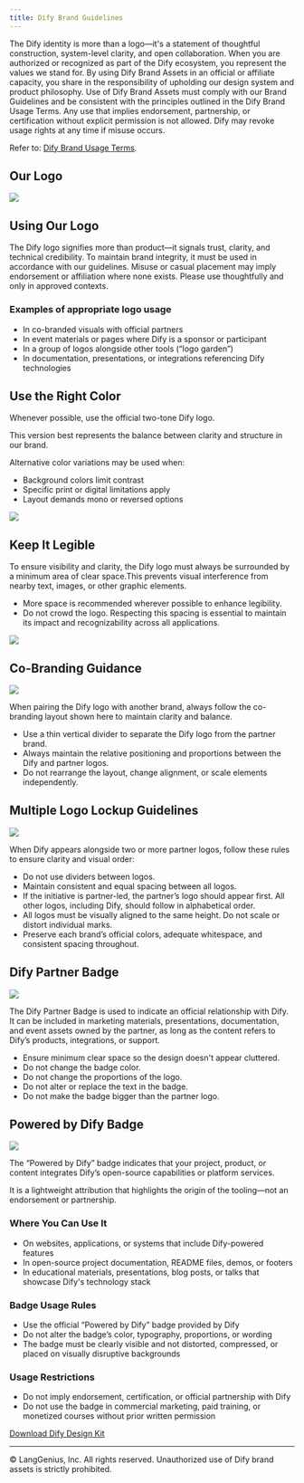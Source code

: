 ```yaml
---
title: Dify Brand Guidelines
---
```


The Dify identity is more than a logo—it's a statement of thoughtful construction, system-level clarity, and open collaboration.
When you are authorized or recognized as part of the Dify ecosystem, you represent the values we stand for.
By using Dify Brand Assets in an official or affiliate capacity, you share in the responsibility of upholding our design system and product philosophy.
Use of Dify Brand Assets must comply with our Brand Guidelines and be consistent with the principles outlined in the Dify Brand Usage Terms.
Any use that implies endorsement, partnership, or certification without explicit permission is not allowed.
Dify may revoke usage rights at any time if misuse occurs.

Refer to: [Dify Brand Usage Terms](/en/resources/about-dify/dify-brand-usage-terms).

## Our Logo

![](https://assets-docs.dify.ai/2025/05/8fdc43456b4eaa80a97144f572734d15.png)

## Using Our Logo

The Dify logo signifies more than product—it signals trust, clarity, and technical credibility.
To maintain brand integrity, it must be used in accordance with our guidelines.
Misuse or casual placement may imply endorsement or affiliation where none exists.
Please use thoughtfully and only in approved contexts.

### Examples of appropriate logo usage

- In co-branded visuals with official partners
- In event materials or pages where Dify is a sponsor or participant
- In a group of logos alongside other tools (“logo garden”)
- In documentation, presentations, or integrations referencing Dify technologies

## Use the Right Color

Whenever possible, use the official two-tone Dify logo.

This version best represents the balance between clarity and structure in our brand.

Alternative color variations may be used when:

- Background colors limit contrast
- Specific print or digital limitations apply
- Layout demands mono or reversed options

![](https://assets-docs.dify.ai/2025/05/099d7f811983533566c3269dd7e3ccd2.png)

## Keep It Legible

To ensure visibility and clarity, the Dify logo must always be surrounded by a minimum area of clear space.This prevents visual interference from nearby text, images, or other graphic elements.
- More space is recommended wherever possible to enhance legibility.
- Do not crowd the logo. Respecting this spacing is essential to maintain its impact and recognizability across all applications.

![](https://assets-docs.dify.ai/2025/05/e001f6009c7a64c97f7174c7efc7c061.png)

## Co-Branding Guidance

![](https://assets-docs.dify.ai/2025/05/b6e3cea8e95d4327df5e45feed920d47.png)

When pairing the Dify logo with another brand, always follow the co-branding layout shown here to maintain clarity and balance.
- Use a thin vertical divider to separate the Dify logo from the partner brand.
- Always maintain the relative positioning and proportions between the Dify and partner logos.
- Do not rearrange the layout, change alignment, or scale elements independently.

## Multiple Logo Lockup Guidelines

![](https://assets-docs.dify.ai/2025/05/c31214ce0e2468466bc8874323747911.png)

When Dify appears alongside two or more partner logos, follow these rules to ensure clarity and visual order:

- Do not use dividers between logos.
- Maintain consistent and equal spacing between all logos.
- If the initiative is partner-led, the partner’s logo should appear first. All other logos, including Dify, should follow in alphabetical order.
- All logos must be visually aligned to the same height. Do not scale or distort individual marks.
- Preserve each brand’s official colors, adequate whitespace, and consistent spacing throughout.

## Dify Partner Badge

![](https://assets-docs.dify.ai/2025/05/31f0180d67906070052fd0bf74418ec1.png)

The Dify Partner Badge is used to indicate an official relationship with Dify.
It can be included in marketing materials, presentations, documentation, and event assets owned by the partner, as long as the content refers to Dify’s products, integrations, or support.
- Ensure minimum clear space so the design doesn't appear cluttered.
- Do not change the badge color.
- Do not change the proportions of the logo.
- Do not alter or replace the text in the badge.
- Do not make the badge bigger than the partner logo.

## Powered by Dify Badge

![](https://assets-docs.dify.ai/2025/05/45f42b40b33136e0a77b27f3a00a1372.png)

The “Powered by Dify” badge indicates that your project, product, or content integrates Dify’s open-source capabilities or platform services.

It is a lightweight attribution that highlights the origin of the tooling—not an endorsement or partnership.

### Where You Can Use It

- On websites, applications, or systems that include Dify-powered features
- In open-source project documentation, README files, demos, or footers
- In educational materials, presentations, blog posts, or talks that showcase Dify's technology stack

### Badge Usage Rules

- Use the official “Powered by Dify” badge provided by Dify
- Do not alter the badge’s color, typography, proportions, or wording
- The badge must be clearly visible and not distorted, compressed, or placed on visually disruptive backgrounds

### Usage Restrictions

- Do not imply endorsement, certification, or official partnership with Dify
- Do not use the badge in commercial marketing, paid training, or monetized courses without prior written permission

[Download Dify Design Kit](https://assets-docs.dify.ai/2025/05/5f547d3718bf32067849d9a83d9c92cf.zip)

---

© LangGenius, Inc. All rights reserved. Unauthorized use of Dify brand assets is strictly prohibited.
